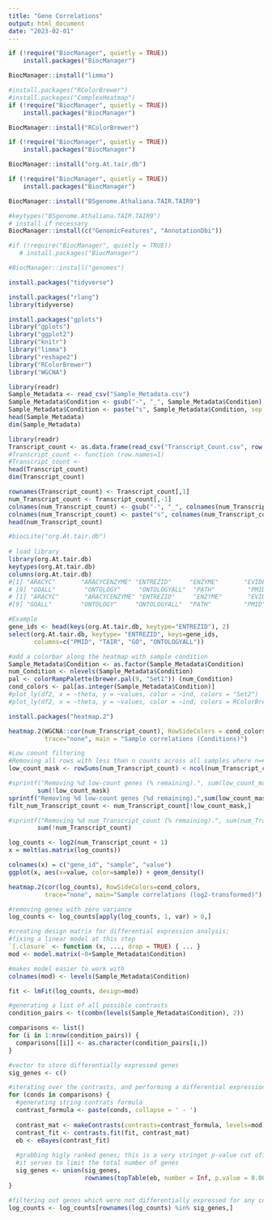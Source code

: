 ```yaml
---
title: "Gene Correlations"
output: html_document
date: "2023-02-01"
---
```


```r
if (!require("BiocManager", quietly = TRUE))
    install.packages("BiocManager")

BiocManager::install("limma")
```

```r
#install.packages("RColorBrewer")
#install.packages("ComplexHeatmap")
if (!require("BiocManager", quietly = TRUE))
    install.packages("BiocManager")

BiocManager::install("RColorBrewer")
```


```r
if (!require("BiocManager", quietly = TRUE))
    install.packages("BiocManager")

BiocManager::install("org.At.tair.db")
```

```r
if (!require("BiocManager", quietly = TRUE))
    install.packages("BiocManager")

BiocManager::install("BSgenome.Athaliana.TAIR.TAIR9") 
```

```r
#keytypes("BSgenome.Athaliana.TAIR.TAIR9")
# install if necessary
BiocManager::install(c("GenomicFeatures", "AnnotationDbi"))
```


```r
#if (!require("BiocManager", quietly = TRUE))
   # install.packages("BiocManager")

#BiocManager::install("genomes")
```

```r
install.packages("tidyverse")
```

```r
install.packages("rlang")
library(tidyverse)
```


```r
install.packages("gplots")
library("gplots")
library("ggplot2")
library("knitr")
library("limma")
library("reshape2")
library("RColorBrewer")
library("WGCNA")
```

```r
library(readr)
Sample_Metadata <- read_csv("Sample_Metadata.csv")
Sample_Metadata$Condition <- gsub("-", "_", Sample_Metadata$Condition)
Sample_Metadata$Condition <- paste("s", Sample_Metadata$Condition, sep = "")
head(Sample_Metadata)
dim(Sample_Metadata)
```

```r
library(readr)
Transcript_count <- as.data.frame(read_csv("Transcript_Count.csv", row.names(1), col_names = T, show_col_types = F))
#Transcript_count <- function (row.names=1)
#Transcript_count <- 
head(Transcript_count)
dim(Transcript_count)

rownames(Transcript_count) <- Transcript_count[,1]
num_Transcript_count <- Transcript_count[,-1]
colnames(num_Transcript_count) <- gsub("-", "_", colnames(num_Transcript_count))
colnames(num_Transcript_count) <- paste("s", colnames(num_Transcript_count), sep = "")
head(num_Transcript_count)
```

```r
#biocLite("org.At.tair.db")
 
# load library
library(org.At.tair.db)
keytypes(org.At.tair.db)
columns(org.At.tair.db)
#[1] "ARACYC"       "ARACYCENZYME" "ENTREZID"     "ENZYME"       "EVIDENCE"     "EVIDENCEALL"  "GENENAME"     "GO"          
# [9] "GOALL"        "ONTOLOGY"     "ONTOLOGYALL"  "PATH"         "PMID"         "REFSEQ"       "SYMBOL"       "TAIR"        
# [1] "ARACYC"       "ARACYCENZYME" "ENTREZID"     "ENZYME"       "EVIDENCE"     "EVIDENCEALL"  "GENENAME"     "GO"          
#[9] "GOALL"        "ONTOLOGY"     "ONTOLOGYALL"  "PATH"         "PMID"         "REFSEQ"       "SYMBOL"       "TAIR"  
```

```r
#Example
gene_ids <- head(keys(org.At.tair.db, keytype="ENTREZID"), 2)
select(org.At.tair.db, keytype= "ENTREZID", keys=gene_ids,
       columns=c("PMID", "TAIR", "GO", "ONTOLOGYALL"))
```

```r
#add a colorbar along the heatmap with sample condition
Sample_Metadata$Condition <- as.factor(Sample_Metadata$Condition)
num_Condition <- nlevels(Sample_Metadata$Condition) 
pal <- colorRampPalette(brewer.pal(9, "Set1")) (num_Condition)
cond_colors <- pal[as.integer(Sample_Metadata$Condition)]
#plot_ly(df2, x = ~theta, y = ~values, color = ~ind, colors = "Set2")
#plot_ly(df2, x = ~theta, y = ~values, color = ~ind, colors = RColorBrewer::brewer.pal(3, "Set2")[1:2])
```

```r
install.packages("heatmap.2")
```


```r
heatmap.2(WGCNA::cor(num_Transcript_count), RowSideColors = cond_colors,
          trace="none", main = "Sample correlations (Conditions)")
```


```r
#Low coount filtering
#Removing all rows with less than n counts across all samples where n=#samples
low_count_mask <- rowSums(num_Transcript_count) < ncol(num_Transcript_count)

#sprintf("Removing %d low-count genes (% remaining).", sum(low_count_mask),
        sum(!low_count_mask)
sprintf("Removing %d low-count genes (%d remaining).",sum(low_count_mask), sum(!low_count_mask))
filt_num_Transcript_count <- num_Transcript_count[!low_count_mask,]

#sprintf("Removing %d num_Transcript_count (% remaining).", sum(num_Transcript_count),
        sum(!num_Transcript_count)
```


```r
log_counts <- log2(num_Transcript_count + 1)
x = melt(as.matrix(log_counts))

colnames(x) = c("gene_id", "sample", "value")
ggplot(x, aes(x=value, color=sample)) + geom_density()
```

```r
heatmap.2(cor(log_counts), RowSideColors=cond_colors,
          trace="none", main="Sample correlations (log2-transformed)")
```

```r
#removing genes with zero variance 
log_counts <- log_counts[apply(log_counts, 1, var) > 0,]

#creating design matrix for differential expression analysis;
#fixing a linear model at this step
`[.closure` <- function (x, ..., drop = TRUE) { ... }
mod <- model.matrix(~0+Sample_Metadata$Condition)

#makes model easier to work with
colnames(mod) <- levels(Sample_Metadata$Condition)

fit <- lmFit(log_counts, design=mod)

#generating a list of all possible contrasts
condition_pairs <- t(combn(levels(Sample_Metadata$Condition), 2))

comparisons <- list()
for (i in 1:nrow(condition_pairs)) {
  comparisons[[i]] <- as.character(condition_pairs[i,])
}
```


```r
#vector to store differentially expressed genes
sig_genes <- c()

#iterating over the contrasts, and performing a differential expression test for each pair
for (conds in comparisons) {
  #generating string contrats formula
  contrast_formula <- paste(conds, collapse = ' - ')
  
  contrast_mat <- makeContrasts(contrasts=contrast_formula, levels=mod)
  contrast_fit <- contrasts.fit(fit, contrast_mat)
  eb <- eBayes(contrast_fit)
  
  #grabbing higly ranked genes; this is a very stringet p-value cut off, but
  #it serves to limit the total number of genes 
  sig_genes <- union(sig_genes,
                     rownames(topTable(eb, number = Inf, p.value = 0.005)))
}

#filtering out genes which were not differentially expressed for any contrast
log_counts <- log_counts[rownames(log_counts) %in% sig_genes,]
```


